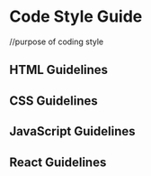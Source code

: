 # Code Style Guide

//purpose of coding style

## HTML Guidelines



## CSS Guidelines

## JavaScript Guidelines

## React Guidelines
